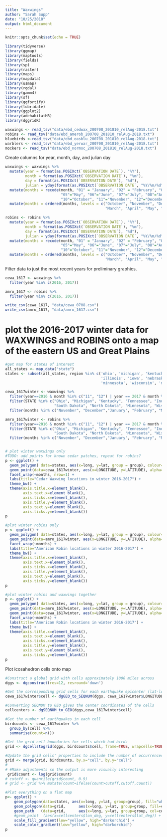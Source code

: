 ```yaml
---
title: "Waxwings"
author: "Sarah Supp"
date: "10/25/2018"
output: html_document
---
```


```r
knitr::opts_chunk$set(echo = TRUE)

library(tidyverse)
library(ggmap)
library(maptools)
library(fields)
library(sp)
library(raster)
library(maps)
library(mapdata)
library(usmap)
library(rgdal)
library(gamm4)
library(sf)
library(ggfortify)
library(lubridate)
library(ggplot2)
library(adehabitatHR)
library(dggridR)

waxwings <- read_tsv("data/ebd_cedwax_200708_201810_relAug-2018.txt")
robins <- read_tsv("data/ebd_amerob_200708_201810_relAug-2018.txt")
bluebirds <-read_tsv("data/ebd_easblu_200708_201810_relAug-2018.txt")
warblers <- read_tsv("data/ebd_yerwar_200708_201810_relAug-2018.txt")
mockers <- read_tsv("data/ebd_normoc_200708_201810_relAug-2018.txt")

```

Create columns for year, month, day, and julian day
```r

waxwings <- waxwings %>%
  mutate(year = format(as.POSIXct(`OBSERVATION DATE`), "%Y"), 
         month = format(as.POSIXct(`OBSERVATION DATE`), "%m"),
         day = format(as.POSIXct(`OBSERVATION DATE`), "%d"),
         julian = yday(format(as.POSIXct(`OBSERVATION DATE`, "%Y/%m/%d")))) %>%
  mutate(months = recode(month, "01" = "January", "02" = "February", "03" = "March", "04" = "April",
                         "05"="May", "06"="June", "07"="July", "08"="August", "09"="September",
                         "10"="October", "11"="November", "12"="December")) %>%
  mutate(months = ordered(months, levels = c("October", "November", "December", "January", "February",
                                             "March", "April", "May", "June", "July", "August", "Sep")))

robins <- robins %>%
  mutate(year = format(as.POSIXct(`OBSERVATION DATE`), "%Y"), 
         month = format(as.POSIXct(`OBSERVATION DATE`), "%m"),
         day = format(as.POSIXct(`OBSERVATION DATE`), "%d"),
         julian = yday(format(as.POSIXct(`OBSERVATION DATE`, "%Y/%m/%d")))) %>%
  mutate(months = recode(month, "01" = "January", "02" = "February", "03" = "March", "04" = "April",
                         "05"="May", "06"="June", "07"="July", "08"="August", "09"="September",
                         "10"="October", "11"="November", "12"="December")) %>%
  mutate(months = ordered(months, levels = c("October", "November", "December", "January", "February",
                                             "March", "April", "May", "June", "July", "August", "Sep")))

```


Filter data to just the most recent years for preliminary graphics.
```r

cewa_1617 <- waxwings %>%
  filter(year %in% c(2016, 2017))

amro_1617 <- robins %>%
  filter(year %in% c(2016, 2017))

write_csv(cewa_1617, "data/cewa_0708.csv")
write_csv(amro_1617, "data/amro_1617.csv")
```


# plot the 2016-2017 winter data for WAXWINGS and ROBINS onto a map of the eastern US and Great Plains
```r

#get map for states of interest
all_states <- map_data("state")
states <- subset(all_states, region %in% c('ohio', 'michigan', 'kentucky', 'tennessee', 'indiana', 
                                           'illinois', 'iowa', 'nebraska','south dakota', 'north dakota',
                                           'minnesota', 'wisconsin', 'missouri', 'kansas'))

cewa_1617winter <- waxwings %>%
  filter(year==2016 & month %in% c("11", "12") | year == 2017 & month %in% c("01", "02", "03")) %>%
  filter(STATE %in% c("Ohio", "Michigan", "Kentucky", "Tennessee", "Indiana", "Illinois", "Iowa", "Nebraska",
                      "South Dakota", "North Dakota", "Minnesota", "Wisconsin", "Missouri", "Kansas")) %>%
  filter(months %in% c("November", "December","January", "February", "March"))

amro_1617winter <- robins %>%
  filter(year==2016 & month %in% c("11", "12") | year == 2017 & month %in% c("01", "02", "03")) %>%
  filter(STATE %in% c("Ohio", "Michigan", "Kentucky", "Tennessee", "Indiana", "Illinois", "Iowa", "Nebraska",
                      "South Dakota", "North Dakota", "Minnesota", "Wisconsin", "Missouri", "Kansas")) %>%
  filter(months %in% c("November", "December","January", "February", "March"))


# plot winter waxwings only
#TODO: add points for known cedar patches, repeat for robins?
p <- ggplot() +
  geom_polygon( data=states, aes(x=long, y=lat, group = group), colour="black", fill="white" ) +
  geom_point(data=cewa_1617winter, aes(x=LONGITUDE, y=LATITUDE), alpha=0.25, size=0.5, col="mediumpurple") +
  facet_wrap(~months, nrow=1) + 
  labs(title="Cedar Waxwing locations in winter 2016-2017") + 
  theme_bw() + 
  theme(axis.title.x=element_blank(),
        axis.text.x=element_blank(),
        axis.ticks.x=element_blank(),
        axis.title.y=element_blank(),
        axis.text.y=element_blank(),
        axis.ticks.y=element_blank())
p

#plot winter robins only
p <- ggplot() +
  geom_polygon( data=states, aes(x=long, y=lat, group = group), colour="black", fill="white" ) +
  geom_point(data=amro_1617winter, aes(x=LONGITUDE, y=LATITUDE), alpha=0.25, size=0.5, col="indianred") +
  facet_wrap(~months) + 
  labs(title="American Robin locations in winter 2016-2017") + 
  theme_bw() + 
  theme(axis.title.x=element_blank(),
        axis.text.x=element_blank(),
        axis.ticks.x=element_blank(),
        axis.title.y=element_blank(),
        axis.text.y=element_blank(),
        axis.ticks.y=element_blank())
p

#plot winter robins and waxwings together
p <- ggplot() +
  geom_polygon( data=states, aes(x=long, y=lat, group = group), colour="black", fill="white" ) +
  geom_point(data=amro_1617winter, aes(x=LONGITUDE, y=LATITUDE), alpha=0.25, size=0.5, col="indianred") +
  geom_point(data=cewa_1617winter, aes(x=LONGITUDE, y=LATITUDE), alpha=0.25, size=0.5, col="mediumpurple") +
  facet_wrap(~months) + 
  labs(title="American Robin locations in winter 2016-2017") + 
  theme_bw() + 
  theme(axis.title.x=element_blank(),
        axis.text.x=element_blank(),
        axis.ticks.x=element_blank(),
        axis.title.y=element_blank(),
        axis.text.y=element_blank(),
        axis.ticks.y=element_blank())
p

```

Plot icosahedron cells onto map
```r
#Construct a global grid with cells approximately 1000 miles across
dggs <- dgconstruct(res=12, resround='down')

#Get the corresponding grid cells for each earthquake epicenter (lat-long pair)
cewa_1617winter$cell <- dgGEO_to_SEQNUM(dggs, cewa_1617winter$LONGITUDE, cewa_1617winter$LATITUDE)$seqnum

#Converting SEQNUM to GEO gives the center coordinates of the cells
cellcenters <- dgSEQNUM_to_GEO(dggs,cewa_1617winter$cell)

#Get the number of earthquakes in each cell
birdcounts <- cewa_1617winter %>% 
  group_by(cell) %>% 
  summarise(count=n())

#Get the grid cell boundaries for cells which had birds
grid <- dgcellstogrid(dggs, birdcounts$cell, frame=TRUE, wrapcells=TRUE)

#Update the grid cells' properties to include the number of occurrences in each cell
grid <- merge(grid, birdcounts, by.x="cell", by.y="cell")
# 
# #Make adjustments so the output is more visually interesting
 grid$count <- log(grid$count)
# cutoff <- quantile(grid$count, 0.9)
# grid <- grid %>% mutate(count=ifelse(count>cutoff,cutoff,count))

#Plot everything on a flat map
p<- ggplot() + 
    geom_polygon(data=states, aes(x=long, y=lat, group=group), fill="white", color="black")   +
    geom_polygon(data=grid,      aes(x=long, y=lat, group=group, fill=count), alpha=0.4)    +
    geom_path   (data=grid,      aes(x=long, y=lat, group=group, col=count), alpha=0.4) +
    #geom_point  (aes(x=cellcenters$lon_deg, y=cellcenters$lat_deg)) +
    scale_fill_gradient(low="yellow", high="darkorchid") + 
    scale_color_gradient(low="yellow", high="darkorchid")
p


```

